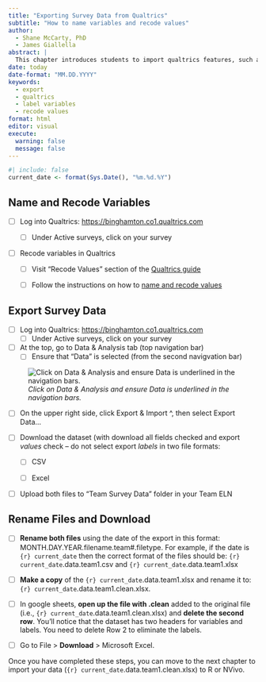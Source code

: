 ```yaml
---
title: "Exporting Survey Data from Qualtrics"
subtitle: "How to name variables and recode values"
author:
  - Shane McCarty, PhD
  - James Giallella
abstract: |
  This chapter introduces students to import qualtrics features, such as recoding values in qualtrics before exporting the dataset.
date: today
date-format: "MM.DD.YYYY"
keywords:
  - export
  - qualtrics
  - label variables
  - recode values
format: html
editor: visual
execute:
  warning: false
  message: false
---
```


```r
#| include: false
current_date <- format(Sys.Date(), "%m.%d.%Y")

```

## Name and Recode Variables

-   [ ] Log into Qualtrics: <https://binghamton.co1.qualtrics.com>

    -   [ ] Under Active surveys, click on your survey

-   [ ] Recode variables in Qualtrics

    -   [ ] Visit "Recode Values" section of the [Qualtrics guide](https://www.qualtrics.com/support/survey-platform/survey-module/question-options/recode-values/)

    -   [ ] Follow the instructions on how to [name and recode values](https://docs.google.com/document/d/15ynxeoIaLhABAAeDLJYV1MwQRwpI8LM24Zd3tOwxcFQ/edit?tab=t.0#heading=h.25d8wyh38wre)

## Export Survey Data

-   [ ] Log into Qualtrics: <https://binghamton.co1.qualtrics.com>
    -   [ ] Under Active surveys, click on your survey
-   [ ] At the top, go to Data & Analysis tab (top navigation bar)
    -   [ ] Ensure that "Data" is selected (from the second navigvation bar)

![*Click on Data & Analysis and ensure Data is underlined in the navigation bars.*](images/export-navbar.png)

-   [ ] On the upper right side, click Export & Import \^, then select Export Data...

-   [ ] Download the dataset (with download all fields checked and export *values* check – do not select export *labels* in two file formats:

    -   [ ] CSV

    -   [ ] Excel

-   [ ] Upload both files to "Team Survey Data" folder in your Team ELN

## Rename Files and Download

-   [ ] **Rename both files** using the date of the export in this format: MONTH.DAY.YEAR.filename.team#.filetype. For example, if the date is `{r} current_date` then the correct format of the files should be: `{r} current_date`.data.team1.csv and `{r} current_date`.data.team1.xlsx

-   [ ] **Make a copy** of the `{r} current_date`.data.team1.xlsx and rename it to: `{r} current_date`.data.team1.clean.xlsx.

-   [ ] In google sheets, **open up the file with .clean** added to the original file (i.e., `{r} current_date`.data.team1.clean.xlsx) and **delete the second row**. You'll notice that the dataset has two headers for variables and labels. You need to delete Row 2 to eliminate the labels.

-   [ ] Go to File \> **Download** \> Microsoft Excel.

Once you have completed these steps, you can move to the next chapter to import your data (`{r} current_date`.data.team1.clean.xlsx) to R or NVivo.
